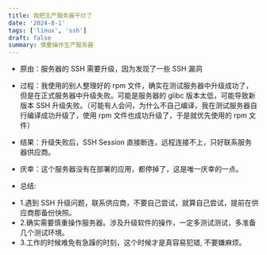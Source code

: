 ```yaml
---
title: 我把生产服务器干烂了
date: '2024-8-1'
tags: ['linux', 'ssh']
draft: false
summary: 慎重操作生产服务器
---
```


- 原由：服务器的 SSH 需要升级，因为发现了一些 SSH 漏洞

- 过程：我使用的别人整理好的 rpm 文件，确实在测试服务器中升级成功了，但是在正式服务器中升级失败。可能是服务器的 glibc 版本太低，可能导致新版本 SSH 升级失败。（可能有人会问，为什么不自己编译，我在测试服务器自行编译成功升级了，使用 rpm 文件也成功升级了，于是就优先使用的 rpm 文件）

- 结果：升级失败后，SSH Session 直接断连，远程连接不上，只好联系服务器供应商。

- 庆幸：这个服务器没有在部署的应用，都停掉了，这是唯一庆幸的一点。

- 总结:

* 1.遇到 SSH 升级问题，联系供应商，不要自己尝试，就算自己尝试，提前在供应商那备份快照。
* 2.确实需要慎重操作服务器。涉及升级软件的操作，一定多测试测试，多准备几个测试环境。
* 3.工作的时候难免有急躁的时刻，这个时候才是真容易犯错, 不要嫌麻烦。
